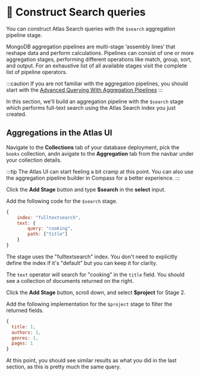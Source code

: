 # 👐 Construct Search queries

You can construct Atlas Search queries with the `$search` aggregation pipeline stage.

<Link to="https://mongodb.com/docs/manual/core/aggregation-pipeline">MongoDB aggregation pipelines</Link> are multi-stage ‘assembly lines’ that reshape data and perform calculations. Pipelines can consist of one or more aggregation stages, performing different operations like match, group, sort, and output. For an exhaustive list of all available stages visit <Link to="https://mongodb.com/docs/manual/reference/operator/aggregation-pipeline/#std-label-aggregation-pipeline-operator-reference">the complete list of pipeline operators</Link>.

:::caution
If you are not familiar with the aggregation pipelines, you should start with the [Advanced Querying With Aggregation Pipelines](https://mongodb-developer.github.io/aggregation-workshop/)
:::

In this section, we'll build an aggregation pipeline with the `$search` stage which performs full-text search using the Atlas Search index you just created.

## Aggregations in the Atlas UI

Navigate to the **Collections** tab of your database deployment, pick the `books` collection, andn avigate to the **Aggregation** tab from the navbar under your collection details.

<Screenshot alt="Aggregations tab highlighted on the collection details page" src="img/screenshots/3-aggregations/1-search-stage/1-aggregation-tab.png" url="https://cloud.mongodb.com" />

:::tip
The Atlas UI can start feeling a bit cramp at this point. You can also use the aggregation pipeline builder in <Link to="https://www.mongodb.com/products/tools/compass">Compass</Link> for a better experience.
:::

Click the **Add Stage** button and type **$search** in the **select** input.

<Screenshot alt="Stage 1 of the pipeline with the $search stage selected" src="img/screenshots/3-aggregations/1-search-stage/2-search-stage.png" url="https://cloud.mongodb.com" />

Add the following code for the `$search` stage.

```js
{
    index: "fulltextsearch",
    text: {
        query: "cooking",
        path: ["title"]
    }
}
```

The stage uses the "fulltextsearch" index. You don't need to explicitly define the index if it's "default" but you can keep it for clarity.

The `text` operator will search for "cooking" in the `title` field. You should see a collection of documents returned on the right.

Click the **Add Stage** button, scroll down, and select **$project** for Stage 2.

<Screenshot alt="Stage 2 of the pipeline with the $project stage selected" src="img/screenshots/3-aggregations/1-search-stage/3-project-stage.png" url="https://cloud.mongodb.com" />

Add the following implementation for the `$project` stage to filter the returned fields.

```js
{
  title: 1,
  authors: 1,
  genres: 1,
  pages: 1
}
```

At this point, you should see similar results as what you did in the last section, as this is pretty much the same query.